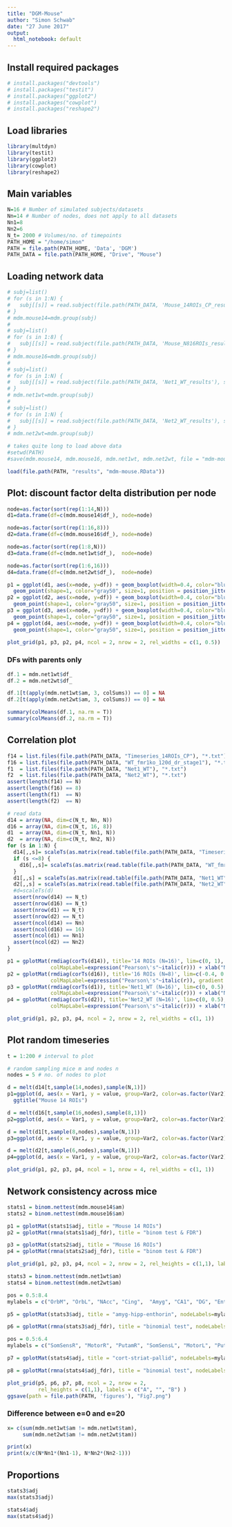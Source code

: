 ```yaml
---
title: "DGM-Mouse"
author: "Simon Schwab"
date: "27 June 2017"
output:
  html_notebook: default
---
```


## Install required packages 
```r
# install.packages("devtools")
# install.packages("testit")
# install.packages("ggplot2")
# install.packages("cowplot")
# install.packages("reshape2")
```

## Load libraries 
```r
library(multdyn)
library(testit)
library(ggplot2)
library(cowplot)
library(reshape2)
```

## Main variables 
```r
N=16 # Number of simulated subjects/datasets
Nn=14 # Number of nodes, does not apply to all datasets
Nn1=8
Nn2=6
N_t= 2000 # Volumes/no. of timepoints
PATH_HOME = "/home/simon"
PATH = file.path(PATH_HOME, 'Data', 'DGM')
PATH_DATA = file.path(PATH_HOME, "Drive", "Mouse")
```

## Loading network data
```r
# subj=list()
# for (s in 1:N) {
#   subj[[s]] = read.subject(file.path(PATH_DATA, 'Mouse_14ROIs_CP_results'), sprintf("Mouse_%03d",s), 14)
# }
# mdm.mouse14=mdm.group(subj)
# 
# subj=list()
# for (s in 1:8) {
#   subj[[s]] = read.subject(file.path(PATH_DATA, 'Mouse_N816ROIs_results'), sprintf("Mouse_%03d",s), 16)
# }
# mdm.mouse16=mdm.group(subj)
# 
# subj=list()
# for (s in 1:N) {
#   subj[[s]] = read.subject(file.path(PATH_DATA, 'Net1_WT_results'), sprintf("Mouse_%03d",s), 8)
# }
# mdm.net1wt=mdm.group(subj)
# 
# subj=list()
# for (s in 1:N) {
#   subj[[s]] = read.subject(file.path(PATH_DATA, 'Net2_WT_results'), sprintf("Mouse_%03d",s), 6)
# }
# mdm.net2wt=mdm.group(subj)

# takes quite long to load above data
#setwd(PATH)
#save(mdm.mouse14, mdm.mouse16, mdm.net1wt, mdm.net2wt, file = "mdm-mouse.RData")

load(file.path(PATH, "results", "mdm-mouse.RData"))

```

## Plot: discount factor delta distribution per node
```r

node=as.factor(sort(rep(1:14,N)))
d1=data.frame(df=c(mdm.mouse14$df_), node=node)

node=as.factor(sort(rep(1:16,8)))
d2=data.frame(df=c(mdm.mouse16$df_), node=node)

node=as.factor(sort(rep(1:8,N)))
d3=data.frame(df=c(mdm.net1wt$df_),  node=node)

node=as.factor(sort(rep(1:6,16)))
d4=data.frame(df=c(mdm.net2wt$df_),  node=node)

p1 = ggplot(d1, aes(x=node, y=df)) + geom_boxplot(width=0.4, color="blue1") +
  geom_point(shape=1, color="gray50", size=1, position = position_jitter(width = 0.2, height = 0.0003)) + ggtitle("Mouse 14 ROIs (N=16)")
p2 = ggplot(d2, aes(x=node, y=df)) + geom_boxplot(width=0.4, color="blue1") +
  geom_point(shape=1, color="gray50", size=1, position = position_jitter(width = 0.2, height = 0.0003)) + ggtitle("Mouse 16 ROIs (N=8)")
p3 = ggplot(d3, aes(x=node, y=df)) + geom_boxplot(width=0.4, color="blue1") +
  geom_point(shape=1, color="gray50", size=1, position = position_jitter(width = 0.2, height = 0.0003)) + ggtitle("Net1_WT (N=16)")
p4 = ggplot(d4, aes(x=node, y=df)) + geom_boxplot(width=0.4, color="blue1") +
  geom_point(shape=1, color="gray50", size=1, position = position_jitter(width = 0.2, height = 0.0003)) + ggtitle("Net2_WT (N=16)")

plot_grid(p1, p3, p2, p4, ncol = 2, nrow = 2, rel_widths = c(1, 0.5))
```

### DFs with parents only
```r
df.1 = mdm.net1wt$df_
df.2 = mdm.net2wt$df_

df.1[t(apply(mdm.net1wt$am, 3, colSums)) == 0] = NA
df.2[t(apply(mdm.net2wt$am, 3, colSums)) == 0] = NA

summary(colMeans(df.1, na.rm = T))
summary(colMeans(df.2, na.rm = T))
```

## Correlation plot
```r
f14 = list.files(file.path(PATH_DATA, "Timeseries_14ROIs_CP"), "*.txt")
f16 = list.files(file.path(PATH_DATA, "WT_fmr1ko_120d_dr_stage1"), "*.txt")
f1  = list.files(file.path(PATH_DATA, "Net1_WT"), "*.txt")
f2  = list.files(file.path(PATH_DATA, "Net2_WT"), "*.txt")
assert(length(f14) == N)
assert(length(f16) == 8)
assert(length(f1)  == N)
assert(length(f2)  == N)

# read data
d14 = array(NA, dim=c(N_t, Nn, N))
d16 = array(NA, dim=c(N_t, 16, 8))
d1  = array(NA, dim=c(N_t, Nn1, N))
d2  = array(NA, dim=c(N_t, Nn2, N))
for (s in 1:N) {
  d14[,,s]= scaleTs(as.matrix(read.table(file.path(PATH_DATA, "Timeseries_14ROIs_CP", f14[s]))))
  if (s <=8) {
    d16[,,s]= scaleTs(as.matrix(read.table(file.path(PATH_DATA, "WT_fmr1ko_120d_dr_stage1", f16[s]))))
  }
  d1[,,s] = scaleTs(as.matrix(read.table(file.path(PATH_DATA, "Net1_WT", f1[s]))))
  d2[,,s] = scaleTs(as.matrix(read.table(file.path(PATH_DATA, "Net2_WT", f2[s]))))
  #d=scaleTs(d)
  assert(nrow(d14) == N_t)
  assert(nrow(d16) == N_t)
  assert(nrow(d1) == N_t)
  assert(nrow(d2) == N_t)
  assert(ncol(d14) == Nn)
  assert(ncol(d16) == 16)
  assert(ncol(d1) == Nn1)
  assert(ncol(d2) == Nn2)
}

p1 = gplotMat(rmdiag(corTs(d14)), title='14 ROIs (N=16)', lim=c(0, 1),
              colMapLabel=expression("Pearson\'s"~italic(r))) + xlab("Node") + ylab("Node")
p2 = gplotMat(rmdiag(corTs(d16)), title='16 ROIs (N=8)', lim=c(-0.4, 0.6),
              colMapLabel=expression("Pearson\'s"~italic(r)), gradient = c("blue", "white", "red")) + xlab("Node") + ylab("Node")
p3 = gplotMat(rmdiag(corTs(d1)), title='Net1_WT (N=16)', lim=c(0, 0.5),
              colMapLabel=expression("Pearson\'s"~italic(r))) + xlab("Node") + ylab("Node")
p4 = gplotMat(rmdiag(corTs(d2)), title='Net2_WT (N=16)', lim=c(0, 0.5),
              colMapLabel=expression("Pearson\'s"~italic(r))) + xlab("Node") + ylab("Node")

plot_grid(p1, p2, p3, p4, ncol = 2, nrow = 2, rel_widths = c(1, 1))

```

## Plot random timeseries
```r
t = 1:200 # interval to plot

# random sampling mice m and nodes n
nodes = 5 # no. of nodes to plot

d = melt(d14[t,sample(14,nodes),sample(N,1)])
p1=ggplot(d, aes(x = Var1, y = value, group=Var2, color=as.factor(Var2))) + geom_line() + theme_minimal() + 
  ggtitle("Mouse 14 ROIs")

d = melt(d16[t,sample(16,nodes),sample(8,1)])
p2=ggplot(d, aes(x = Var1, y = value, group=Var2, color=as.factor(Var2))) + geom_line() + theme_minimal() + ggtitle("Mouse 16 ROIs")

d = melt(d1[t,sample(8,nodes),sample(N,1)])
p3=ggplot(d, aes(x = Var1, y = value, group=Var2, color=as.factor(Var2))) + geom_line() + theme_minimal() + ggtitle("Net1_WT")

d = melt(d2[t,sample(6,nodes),sample(N,1)])
p4=ggplot(d, aes(x = Var1, y = value, group=Var2, color=as.factor(Var2))) + geom_line() + theme_minimal() + ggtitle("Net2_WT")

plot_grid(p1, p2, p3, p4, ncol = 1, nrow = 4, rel_widths = c(1, 1))

```

## Network consistency across mice

```r

stats1 = binom.nettest(mdm.mouse14$am)
stats2 = binom.nettest(mdm.mouse16$am)

p1 = gplotMat(stats1$adj, title = "Mouse 14 ROIs")
p2 = gplotMat(rmna(stats1$adj_fdr), title = "binom test & FDR")

p3 = gplotMat(stats2$adj, title = "Mouse 16 ROIs")
p4 = gplotMat(rmna(stats2$adj_fdr), title = "binom test & FDR")

plot_grid(p1, p2, p3, p4, ncol = 2, nrow = 2, rel_heights = c(1,1), labels = c("A", "", "B") )
```



```r
stats3 = binom.nettest(mdm.net1wt$am)
stats4 = binom.nettest(mdm.net2wt$am)

pos = 0.5:8.4
mylabels = c("OrbM", "OrbL", "NAcc", "Cing",  "Amyg", "CA1", "DG", "Entorh")

p5 = gplotMat(stats3$adj, title = "amyg-hipp-enthorin", nodeLabels=mylabels, axisTextSize=9,xAngle=90) + scale_x_continuous(breaks = pos, labels = mylabels)

p6 = gplotMat(rmna(stats3$adj_fdr), title = "binomial test", nodeLabels=mylabels, axisTextSize=9, xAngle=90) + scale_x_continuous(breaks = pos, labels = mylabels)

pos = 0.5:6.4
mylabels = c("SomSensR", "MotorR", "PutamR", "SomSensL", "MotorL", "PutamL")

p7 = gplotMat(stats4$adj, title = "cort-striat-pallid", nodeLabels=mylabels, axisTextSize=9, xAngle=90) + scale_x_continuous(breaks = pos, labels = mylabels)

p8 = gplotMat(rmna(stats4$adj_fdr), title = "binomial test", nodeLabels=mylabels, axisTextSize=9, xAngle=90) + scale_x_continuous(breaks = pos, labels = mylabels)

plot_grid(p5, p6, p7, p8, ncol = 2, nrow = 2,
          rel_heights = c(1,1), labels = c("A", "", "B") )
ggsave(path = file.path(PATH, 'figures'), "Fig7.png")
```

### Difference between e=0 and e=20
```r
x= c(sum(mdm.net1wt$am != mdm.net1wt$tam),
     sum(mdm.net2wt$am != mdm.net2wt$tam))

print(x)
print(x/c(N*Nn1*(Nn1-1), N*Nn2*(Nn2-1)))
```


## Proportions
```r
stats3$adj
max(stats3$adj)

stats4$adj
max(stats4$adj)
```


